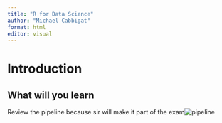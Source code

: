 ```yaml
---
title: "R for Data Science"
author: "Michael Cabbigat"
format: html
editor: visual
---
```


# Introduction

## What will you learn 

Review the pipeline because sir will make it part of the exam![pipeline](r4dspics/r4dspic1.png)
